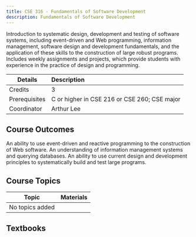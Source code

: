 ```yaml
---
title: CSE 316 - Fundamentals of Software Development
description: Fundamentals of Software Development
---
```


Introduction to systematic design, development and testing of software systems, including event-driven and Web programming, information management, software design and development fundamentals, and the application of these skills to the construction of large robust programs. Includes weekly assignments and projects, which provide students with experience in the practice of design and programming.

| Details       | Description                                  |
| ------------- | :------------------------------------------- |
| Credits       | 3                                            |
| Prerequisites | C or higher in CSE 216 or CSE 260; CSE major |
| Coordinator   | Arthur Lee                                   |

## Course Outcomes

An ability to use event-driven and reactive programming to the construction of Web software.
An understanding of information management systems and querying databases.
An ability to use current design and development principles to systematically build and test large programs.

## Course Topics

| Topic           | Materials |
| --------------- | --------- |
| No topics added |           |

## Textbooks
